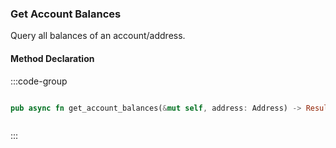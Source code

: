 ### Get Account Balances

Query all balances of an account/address.

#### Method Declaration

:::code-group

```python [Python]
```

```rust [Rust]
pub async fn get_account_balances(&mut self, address: Address) -> Result<Vec<Coin>, Error>
```

```typescript [TypeScript]
```

:::